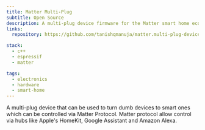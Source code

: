 ```yaml
---
title: Matter Multi-Plug
subtitle: Open Source
description: A multi-plug device firmware for the Matter smart home ecosystem.
links:
  repository: https://github.com/tanishqmanuja/matter.multi-plug-device

stack:
  - c++
  - espressif
  - matter

tags:
  - electronics
  - hardware
  - smart-home
---
```



A multi-plug device that can be used to turn dumb devices to smart ones which can be controlled via Matter Protocol. Matter protocol allow control via hubs like Apple's HomeKit, Google Assistant and Amazon Alexa.

<YouTube id="https://www.youtube.com/watch?v=be-MkZ7A0ek" posterQuality="max" />
